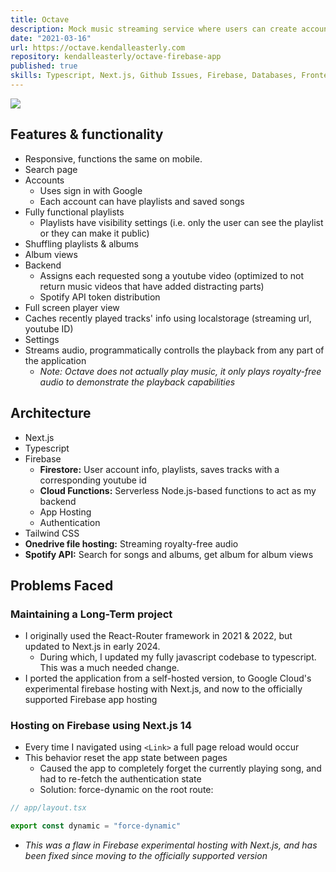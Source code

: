 ```yaml
---
title: Octave
description: Mock music streaming service where users can create accounts, create & play playlists, save songs, view albums.
date: "2021-03-16"
url: https://octave.kendalleasterly.com
repository: kendalleasterly/octave-firebase-app
published: true
skills: Typescript, Next.js, Github Issues, Firebase, Databases, Frontend Web Development, Serverless Cloud Functions, APIs
---
```


![](https://github.com/kendalleasterly/images/blob/main/octave%20desktop%20render%20best.png?raw=true)
## Features & functionality
- Responsive, functions the same on mobile.
- Search page
- Accounts
  - Uses sign in with Google
  - Each account can have playlists and saved songs
- Fully functional playlists
  - Playlists have visibility settings (i.e. only the user can see the playlist or they can make it public)
- Shuffling playlists & albums
- Album views
- Backend
  - Assigns each requested song a youtube video (optimized to not return music videos that have added distracting parts)
  - Spotify API token distribution
- Full screen player view
- Caches recently played tracks' info using localstorage (streaming url, youtube ID)
- Settings 
- Streams audio, programmatically controlls the playback from any part of the application
  - *Note: Octave does not actually play music, it only plays royalty-free audio to demonstrate the playback capabilities*

## Architecture
- Next.js
- Typescript
- Firebase
  - **Firestore:** User account info, playlists, saves tracks with a corresponding youtube id
  - **Cloud Functions:** Serverless Node.js-based functions to act as my backend
  - App Hosting
  - Authentication 
- Tailwind CSS
- **Onedrive file hosting:** Streaming royalty-free audio
- **Spotify API:** Search for songs and albums, get album for album views


## Problems Faced

### Maintaining a Long-Term project
- I originally used the React-Router framework in 2021 & 2022, but updated to Next.js in early 2024.
  - During which, I updated my fully javascript codebase to typescript. This was a much needed change.
- I ported the application from a self-hosted version, to Google Cloud's experimental firebase hosting with Next.js, and now to the officially supported Firebase app hosting


### Hosting on Firebase using Next.js 14
- Every time I navigated using `<Link>` a full page reload would occur
- This behavior reset the app state between pages
  - Caused the app to completely forget the currently playing song, and had to re-fetch the authentication state
  - Solution: force-dynamic on the root route:
```typescript
// app/layout.tsx

export const dynamic = "force-dynamic"
```
- *This was a flaw in Firebase experimental hosting with Next.js, and has been fixed since moving to the officially supported version*
